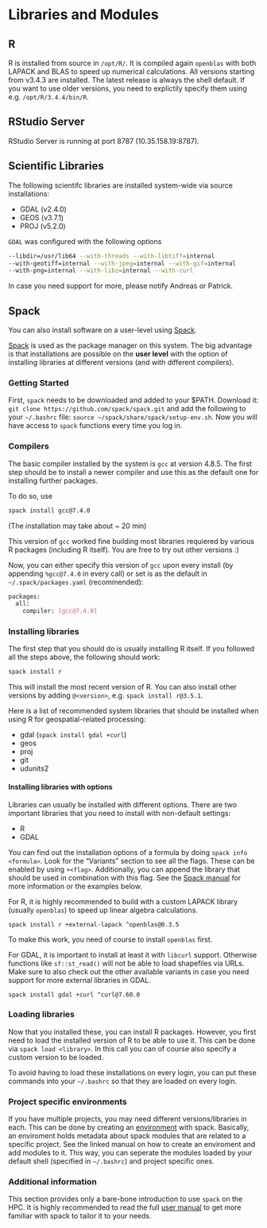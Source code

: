# Libraries and Modules {#libraries}

## R

R is installed from source in `/opt/R/`. 
It is compiled again `openblas` with both LAPACK and BLAS to speed up numerical calculations.
All versions starting from v3.4.3 are installed.
The latest release is always the shell default.
If you want to use older versions, you need to explictily specify them using e.g. `/opt/R/3.4.4/bin/R`.

## RStudio Server

RStudio Server is running at port 8787 (10.35.158.19:8787).

## Scientific Libraries

The following scientifc libraries are installed system-wide via source installations:

- GDAL (v2.4.0)
- GEOS (v3.7.1)
- PROJ (v5.2.0)

`GDAL` was configured with the following options

```sh
--libdir=/usr/lib64 --with-threads --with-libtiff=internal 
--with-geotiff=internal --with-jpeg=internal --with-gif=internal
--with-png=internal --with-libz=internal --with-curl
```

In case you need support for more, please notify Andreas or Patrick.

## Spack

You can also install software on a user-level using [Spack](spack.io).

[Spack](spack.io) is used as the package manager on this system.
The big advantage is that installations are possible on the **user level** with the option of installing libraries at different versions (and with different compilers).

### Getting Started

First, `spack` needs to be downloaded and added to your $PATH. 
Download it: `git clone https://github.com/spack/spack.git` and add the following to your `~/.bashrc` file: `source ~/spack/share/spack/setup-env.sh`.
Now you will have access to `spack` functions every time you log in.


### Compilers

The basic compiler installed by the system is `gcc` at version 4.8.5.
The first step should be to install a newer compiler and use this as the default one for installing further packages.

To do so, use

```sh
spack install gcc@7.4.0
```

(The installation may take about ~ 20 min)

This version of `gcc` worked fine building most libraries requiered by various R packages (including R itself).
You are free to try out other versions :)

Now, you can either specify this version of `gcc` upon every install (by appending `%gcc@7.4.0` in every call) or set is as the default in `~/.spack/packages.yaml` (recommended):

```sh
packages:
  all:
    compiler: [gcc@7.4.0]
```

### Installing libraries {#installing-libraries}

The first step that you should do is usually installing R itself.
If you followed all the steps above, the following should work:

```sh
spack install r
```

This will install the most recent version of R.
You can also install other versions by adding `@<version>`, e.g. `spack install r@3.5.1`.

Here is a list of recommended system libraries that should be installed when using R for geospatial-related processing:

- gdal (`spack install gdal +curl`)
- geos
- proj
- git
- udunits2

#### Installing libraries with options

Libraries can usually be installed with different options.
There are two important libraries that you need to install with non-default settings:

- R
- GDAL

You can find out the installation options of a formula by doing `spack info <formula>`.
Look for the "Variants" section to see all the flags.
These can be enabled by using `+<flag>`. 
Additionally, you can append the library that should be used in combination with this flag.
See the [Spack manual](https://spack.readthedocs.io/en/latest/basic_usage.html#variants) for more information or the examples below.

For R, it is highly recommended to build with a custom LAPACK library (usually `openblas`) to speed up linear algebra calculations.

`spack install r +external-lapack ^openblas@0.3.5`

To make this work, you need of course to install `openblas` first.

For GDAL, it is important to install at least it with `libcurl` support.
Otherwise functions like `sf::st_read()` will not be able to load shapefiles via URLs.
Make sure to also check out the other available variants in case you need support for more external libraries in GDAL.

`spack install gdal +curl ^curl@7.60.0`

### Loading libraries

Now that you installed these, you can install R packages. 
However, you first need to load the installed version of R to be able to use it.
This can be done via `spack load <library>`.
In this call you can of course also specify a custom version to be loaded.

To avoid having to load these installations on every login, you can put these commands into your `~/.bashrc` so that they are loaded on every login.

### Project specific environments 

If you have multiple projects, you may need different versions/libraries in each.
This can be done by creating an [environment](https://spack.readthedocs.io/en/latest/tutorial_environments.html?highlight=environment) with spack.
Basically, an enviroment holds metadata about spack modules that are related to a specific project.
See the linked manual on how to create an enviroment and add modules to it.
This way, you can seperate the modules loaded by your default shell (specified in `~/.bashrc`) and project specific ones.

### Additional information

This section provides only a bare-bone introduction to use `spack` on the HPC.
It is highly recommended to read the full [user manual](https://spack.readthedocs.io/en/latest/index.html) to get more familiar with spack to tailor it to your needs.
